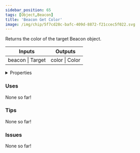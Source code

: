 ```yaml
---
sidebar_position: 65
tags: [Object,Beacon]
title: 'Beacon Get Color'
image: /img/chip/5f7cd28c-bafc-409d-8872-f21ccec5f022.svg
---
```


Returns the color of the target Beacon object.



<IChip uuid="5f7cd28c-bafc-409d-8872-f21ccec5f022"/>

<table><thead><tr><th>Inputs</th><th>Outputs</th></tr></thead><tbody><tr><td>beacon | Target</td><td>color | Color</td></tr></tbody></table>

<details>
  <summary>Properties</summary>
  <div>
    <div>
    <table>
      <tbody>
        <tr>
          <td>Is beta required?</td>
          <td>No</td>
        </tr>
        <tr>
          <td>Is chip a trolling risk?</td>
          <td>No</td>
        </tr>
        <tr>
          <td>Is chip a role assignment risk?</td>
          <td>No</td>
        </tr>
        <tr>
          <td>Chip UUID</td>
          <td>5f7cd28c-bafc-409d-8872-f21ccec5f022</td>
        </tr>
        <tr>
          <td>Room availability</td>
          <td>Available everywhere</td>
        </tr>
      </tbody>
    </table>
    </div>
  </div>
</details>

### Uses

None so far!

### Tips

None so far!

### Issues

None so far!